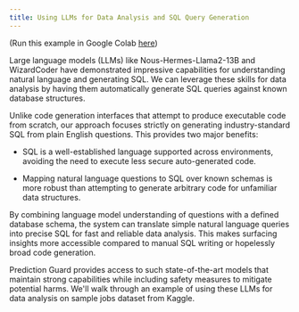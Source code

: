 ```yaml
---
title: Using LLMs for Data Analysis and SQL Query Generation
---
```


(Run this example in Google Colab [here](https://colab.research.google.com/drive/15nOCaau9tXpov3MHg3fnuWWyfavxdaSA?usp=sharing))

Large language models (LLMs) like Nous-Hermes-Llama2-13B and WizardCoder have demonstrated impressive capabilities for understanding natural language and generating SQL. We can leverage these skills for data analysis by having them automatically generate SQL queries against known database structures.

Unlike code generation interfaces that attempt to produce executable code from scratch, our approach focuses strictly on generating industry-standard SQL from plain English questions. This provides two major benefits:

- SQL is a well-established language supported across environments, avoiding the need to execute less secure auto-generated code.

- Mapping natural language questions to SQL over known schemas is more robust than attempting to generate arbitrary code for unfamiliar data structures.

By combining language model understanding of questions with a defined database schema, the system can translate simple natural language queries into precise SQL for fast and reliable data analysis. This makes surfacing insights more accessible compared to manual SQL writing or hopelessly broad code generation.

Prediction Guard provides access to such state-of-the-art models that maintain strong capabilities while including safety measures to mitigate potential harms. We'll walk through an example of using these LLMs for data analysis on sample jobs dataset from Kaggle.
